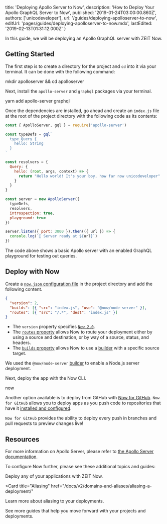 
  title: 'Deploying Apollo Server to Now',
  description: 'How to Deploy Your Apollo GraphQL Server to Now',
  published: '2019-01-24T03:00:00.860Z',
  authors: ['unicodeveloper'],
  url: '/guides/deploying-apolloserver-to-now',
  editUrl: 'pages/guides/deploying-apolloserver-to-now.mdx',
  lastEdited: '2019-02-13T01:31:12.000Z'
}

In this guide, we will be deploying an Apollo GraphQL server with ZEIT Now.

## Getting Started

The first step is to create a directory for the project and `cd` into it via your terminal. It can be done with the following command:

<TerminalInput>mkdir apolloserver && cd apolloserver</TerminalInput>

Next, install the `apollo-server` and `graphql` packages via your terminal.

<TerminalInput>yarn add apollo-server graphql</TerminalInput>

Once the dependencies are installed, go ahead and create an `index.js` file at the root of the project directory with the following code as its contents:

```js
const { ApolloServer, gql } = require('apollo-server')

const typeDefs = gql`
  type Query {
    hello: String
  }
`

const resolvers = {
  Query: {
    hello: (root, args, context) => {
      return "Hello world! It's your boy, how far now unicodeveloper"
    }
  }
}

const server = new ApolloServer({
  typeDefs,
  resolvers,
  introspection: true,
  playground: true
})

server.listen({ port: 3000 }).then(({ url }) => {
  console.log(`🚀 Server ready at ${url}`)
})
```

<Caption>
  The code above shows a basic Apollo server with an enabled GraphQL playground
  for testing out queries.
</Caption>

## Deploy with Now

Create a [`now.json` configuration file](https://zeit.co/docs/v2/deployments/configuration) in the project directory and add the following content.

```json
{
  "version": 2,
  "builds": [{ "src": "index.js", "use": "@now/node-server" }],
  "routes": [{ "src": "/.*", "dest": "index.js" }]
}
```

- The `version` property specifies [`Now 2.0`](https://zeit.co/now).
- The [`routes` property](/docs/v2/deployments/configuration#routes) allows Now to route your deployment either by using a source and destination, or by way of a source, status, and headers.
- The [`builds` property](https://zeit.co/docs/v2/deployments/builds) allows Now to use a [builder](https://zeit.co/docs/v2/deployments/builders/overview/) with a specific source target.

We used the `@now/node-server` [builder](https://zeit.co/docs/v2/deployments/builders/overview) to enable a Node.js server deployment.

Next, deploy the app with the Now CLI.

<TerminalInput>now</TerminalInput>

Another option available is to deploy from GitHub with [Now for GitHub](https://zeit.co/docs/v2/integrations/now-for-github/). `Now for GitHub` allows you to deploy apps as you push code to repositories that have it [installed and configured](https://zeit.co/docs/v2/integrations/now-for-github/#configuration).

`Now for GitHub` provides the ability to deploy every push in branches and pull requests to preview changes live!

## Resources

For more information on Apollo Server, please refer to [the Apollo Server documentation](https://www.apollographql.com/docs/apollo-server/).

To configure Now further, please see these additional topics and guides:

<Card title="Deploying Basics" href="/docs/v2/deployments/basics">
  Deploy any of your applications with ZEIT Now.
</Card>

<Card
  title="Aliasing"
  href="/docs/v2/domains-and-aliases/aliasing-a-deployment/"
>
  Learn more about aliasing to your deployments.
</Card>

<Card title="More Guides" href="/guides">
  See more guides that help you move forward with your projects and deployments.
</Card>

